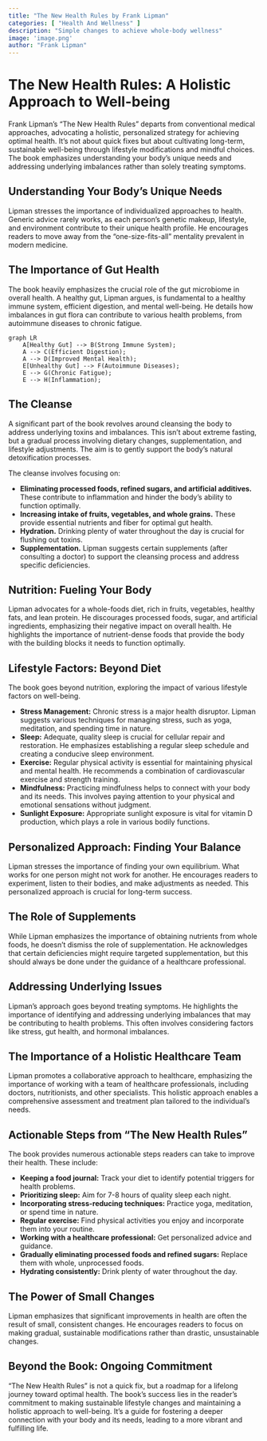 ```yaml
---
title: "The New Health Rules by Frank Lipman"
categories: [ "Health And Wellness" ]
description: "Simple changes to achieve whole-body wellness"
image: 'image.png'
author: "Frank Lipman"
---
```

# The New Health Rules: A Holistic Approach to Well-being

Frank Lipman's "The New Health Rules" departs from conventional medical approaches, advocating a holistic, personalized strategy for achieving optimal health.  It's not about quick fixes but about cultivating long-term, sustainable well-being through lifestyle modifications and mindful choices.  The book emphasizes understanding your body's unique needs and addressing underlying imbalances rather than solely treating symptoms.

##  Understanding Your Body's Unique Needs

Lipman stresses the importance of individualized approaches to health.  Generic advice rarely works, as each person's genetic makeup, lifestyle, and environment contribute to their unique health profile.  He encourages readers to move away from the "one-size-fits-all" mentality prevalent in modern medicine.

## The Importance of Gut Health

The book heavily emphasizes the crucial role of the gut microbiome in overall health.  A healthy gut, Lipman argues, is fundamental to a healthy immune system, efficient digestion, and mental well-being.  He details how imbalances in gut flora can contribute to various health problems, from autoimmune diseases to chronic fatigue.

```mermaid
graph LR
    A[Healthy Gut] --> B(Strong Immune System);
    A --> C(Efficient Digestion);
    A --> D(Improved Mental Health);
    E[Unhealthy Gut] --> F(Autoimmune Diseases);
    E --> G(Chronic Fatigue);
    E --> H(Inflammation);
```

##  The Cleanse

A significant part of the book revolves around cleansing the body to address underlying toxins and imbalances.  This isn't about extreme fasting, but a gradual process involving dietary changes, supplementation, and lifestyle adjustments.  The aim is to gently support the body's natural detoxification processes.

The cleanse involves focusing on:

* **Eliminating processed foods, refined sugars, and artificial additives.** These contribute to inflammation and hinder the body's ability to function optimally.
* **Increasing intake of fruits, vegetables, and whole grains.** These provide essential nutrients and fiber for optimal gut health.
* **Hydration.** Drinking plenty of water throughout the day is crucial for flushing out toxins.
* **Supplementation.**  Lipman suggests certain supplements (after consulting a doctor) to support the cleansing process and address specific deficiencies.

##  Nutrition: Fueling Your Body

Lipman advocates for a whole-foods diet, rich in fruits, vegetables, healthy fats, and lean protein.  He discourages processed foods, sugar, and artificial ingredients, emphasizing their negative impact on overall health.  He highlights the importance of nutrient-dense foods that provide the body with the building blocks it needs to function optimally.

##  Lifestyle Factors: Beyond Diet

The book goes beyond nutrition, exploring the impact of various lifestyle factors on well-being.

* **Stress Management:** Chronic stress is a major health disruptor. Lipman suggests various techniques for managing stress, such as yoga, meditation, and spending time in nature.
* **Sleep:** Adequate, quality sleep is crucial for cellular repair and restoration.  He emphasizes establishing a regular sleep schedule and creating a conducive sleep environment.
* **Exercise:** Regular physical activity is essential for maintaining physical and mental health. He recommends a combination of cardiovascular exercise and strength training.
* **Mindfulness:**  Practicing mindfulness helps to connect with your body and its needs. This involves paying attention to your physical and emotional sensations without judgment.
* **Sunlight Exposure:**  Appropriate sunlight exposure is vital for vitamin D production, which plays a role in various bodily functions.


##  Personalized Approach: Finding Your Balance

Lipman stresses the importance of finding your own equilibrium.  What works for one person might not work for another.  He encourages readers to experiment, listen to their bodies, and make adjustments as needed.  This personalized approach is crucial for long-term success.

##  The Role of Supplements

While Lipman emphasizes the importance of obtaining nutrients from whole foods, he doesn't dismiss the role of supplementation.  He acknowledges that certain deficiencies might require targeted supplementation, but this should always be done under the guidance of a healthcare professional.

##  Addressing Underlying Issues

Lipman's approach goes beyond treating symptoms.  He highlights the importance of identifying and addressing underlying imbalances that may be contributing to health problems.  This often involves considering factors like stress, gut health, and hormonal imbalances.

##  The Importance of a Holistic Healthcare Team

Lipman promotes a collaborative approach to healthcare, emphasizing the importance of working with a team of healthcare professionals, including doctors, nutritionists, and other specialists.  This holistic approach enables a comprehensive assessment and treatment plan tailored to the individual's needs.

##  Actionable Steps from "The New Health Rules"

The book provides numerous actionable steps readers can take to improve their health. These include:

* **Keeping a food journal:** Track your diet to identify potential triggers for health problems.
* **Prioritizing sleep:** Aim for 7-8 hours of quality sleep each night.
* **Incorporating stress-reducing techniques:** Practice yoga, meditation, or spend time in nature.
* **Regular exercise:** Find physical activities you enjoy and incorporate them into your routine.
* **Working with a healthcare professional:** Get personalized advice and guidance.
* **Gradually eliminating processed foods and refined sugars:** Replace them with whole, unprocessed foods.
* **Hydrating consistently:** Drink plenty of water throughout the day.


##  The Power of Small Changes

Lipman emphasizes that significant improvements in health are often the result of small, consistent changes.  He encourages readers to focus on making gradual, sustainable modifications rather than drastic, unsustainable changes.

##  Beyond the Book: Ongoing Commitment

"The New Health Rules" is not a quick fix, but a roadmap for a lifelong journey toward optimal health.  The book's success lies in the reader's commitment to making sustainable lifestyle changes and maintaining a holistic approach to well-being.  It's a guide for fostering a deeper connection with your body and its needs, leading to a more vibrant and fulfilling life.

